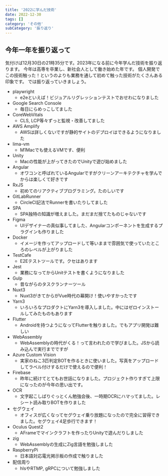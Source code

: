 ```yaml
---
title: '2022に学んだ技術'
date: 2022-12-30
tags: []
category: 'その他'
subCategory: '振り返り'
---
```


## 今年一年を振り返って
気付けば12月30日の21時35分です。2023年になる前に今年学んだ技術を振り返ります。
今年は高専を卒業し、新社会人として働き始めた年です。
個人開発でこの技術触った！というのよりも業務を通して初めて触った技術がたくさんある印象です。
では振り返っていきましょう。

- playwright
  - e2eといえば！ビジュアルリグレッションテストでおせわになりました
- Google Search Console
  - 毎日にらめっこしてました
- CoreWebVitals
  - CLS, LCP等々ずっと監視・改善してました
- AWS Amplify
  - AWSは詳しくないですが静的サイトのデプロイはできるようになりました
- lima-vm
  - M1Macでも使えるVMです、便利
- Unity
  - Macの性能が上がってきたのでUnityで遊び始めました
- Angular
  - オワコンと呼ばれているAngularですがクリーンアーキテクチャを学んでからは楽しくて好きです
- RxJS
  - 初めてのリアクティブプログラミング。たのしいです
- GitLabRunner
  - CircleCI記法でRunnerを書いたりしてました
- SPA
  - SPA独特の知識が増えました。まだまだ捨てたものじゃないです
- Figma
  - UIデザイナーの真似事してました、Angularコンポーネントを生成するプラグインも作りました
- Docker
  - イメージを作ってアップロードして等いままで雰囲気で使っていたところのレベルが上がりました
- TestCafe
  - E2Eテストツールです。クセはあります
- Jest
  - 業務になってからUnitテストを書くようになりました
- Gulp
  - 昔ながらのタスクランナーツール
- Nuxt3
  - Nuxt3がきてからがVue時代の幕開け！使いやすかったです
- Yarn3
  - いろいろなプロダクトにYarn3を導入しました。中にはゼロインストールしてみたものもあります
- Flutter
  - Androidを持つようになってFlutterを触りました。でもアプリ開発は難しい
- WebAssembly
  - WebAssemblyの時代がくる！って言われたので学びました。JSから読み込んで実行までですが
- Azure Custom Vision
  - 実家のねこ3匹判定BOTを作るときに使いました。写真をアップロードしてラベル付けするだけで使えるので便利！
- Firebase
  - 昨年に続けてとてもお世話になりました。プロジェクト作りすぎて上限になったのが今年の思い出です。
- OCR
  - 文字起こしばりぐっとくん勉強会後、一時期OCRにハマってました。レシート読み取りBOTを作りました
- セグウェイ
  - オフィスが広くなってセグウェイ乗り放題になったので完全に習得できました。セグウェイ4足歩行できます！
- Oculus Quest2
  - AFrameでマインクラフトを作ったりUnityで遊んだりしました
- zig
  - WebAssemblyの生成にZig言語を勉強しました
- RaspberryPi
  - 日本語対応電光掲示板の作成で触りました
- 配信周り
  - hlsやRTMP, gRPCについて勉強しました
